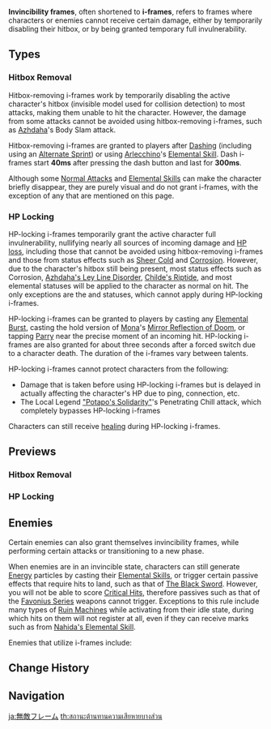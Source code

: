 {{Community}}
{{Terminology Infobox
|image = 
|type  = Combat
}}
'''Invincibility frames''', often shortened to '''i-frames''', refers to frames where characters or enemies cannot receive certain damage, either by temporarily disabling their hitbox, or by being granted temporary full invulnerability.

==Types==
===Hitbox Removal===
Hitbox-removing i-frames work by temporarily disabling the active character's hitbox (invisible model used for collision detection) to most attacks, making them unable to hit the character. However, the damage from some attacks cannot be avoided using hitbox-removing i-frames, such as [[Beneath the Dragon-Queller|Azhdaha]]'s Body Slam attack.

Hitbox-removing i-frames are granted to players after [[Sprinting#Dash|Dashing]] (including using an [[Alternate Sprint]]) or using [[Arlecchino]]'s [[All Is Ash|Elemental Skill]]. Dash i-frames start '''40ms''' after pressing the dash button and last for '''300ms'''.

Although some [[Normal Attack]]s and [[Elemental Skill]]s can make the character briefly disappear, they are purely visual and do not grant i-frames, with the exception of any that are mentioned on this page.

===HP Locking===
HP-locking i-frames temporarily grant the active character full invulnerability, nullifying nearly all sources of incoming damage and [[HP loss]], including those that cannot be avoided using hitbox-removing i-frames and those from status effects such as [[Sheer Cold]] and [[Corrosion]]. However, due to the character's hitbox still being present, most status effects such as Corrosion, [[Beneath the Dragon-Queller#Ley Line Disorder|Azhdaha's Ley Line Disorder]], [[Enter the Golden House|Childe's Riptide]], and most elemental statuses will be applied to the character as normal on hit. The only exceptions are the {{Cryo}} and {{Hydro}} statuses, which cannot apply during HP-locking i-frames.

HP-locking i-frames can be granted to players by casting any [[Elemental Burst]], casting the hold version of [[Mona]]'s [[Mirror Reflection of Doom]], or tapping [[Parry]] near the precise moment of an incoming hit. HP-locking i-frames are also granted for about three seconds after a forced switch due to a character death. The duration of the i-frames vary between talents.

HP-locking i-frames cannot protect characters from the following:
* Damage that is taken before using HP-locking i-frames but is delayed in actually affecting the character's HP due to ping, connection, etc.
* The Local Legend [["Potapo's Solidarity"]]'s Penetrating Chill attack, which completely bypasses HP-locking i-frames

Characters can still receive [[healing]] during HP-locking i-frames.

==Previews==
===Hitbox Removal===
{{Preview
|size=185px
|file1=Dash I-Frame
|caption1=Dash i-frames

|file2=Azhdaha Earthshock Geo
|caption2=Alternate Sprint i-frames
}}

===HP Locking===
{{Preview
|size=185px
|file1=Mona Hold E I-Frame
|caption1=Mirror Reflection of Doom i-frames

|file2=Elemental Burst I-Frame
|caption2=Elemental Burst i-frames

|file3=Forced Switch I-Frame
|caption3=Forced Switch i-frames

|file4=Perfect Parry
|caption4=Perfect Parry i-frames
}}

==Enemies==
Certain enemies can also grant themselves invincibility frames, while performing certain attacks or transitioning to a new phase.

When enemies are in an invincible state, characters can still generate [[Energy]] particles by casting their [[Elemental Skill]]s, or trigger certain passive effects that require hits to land, such as that of [[The Black Sword]]. However, you will not be able to score [[Critical Hit]]s, therefore passives such as that of the [[Favonius Series]] weapons cannot trigger. Exceptions to this rule include many types of [[Ruin Machines]] while activating from their idle state, during which hits on them will not register at all, even if they can receive marks such as from [[Nahida's Elemental Skill]].

Enemies that utilize i-frames include:

{{Enemies by Category List|header=1|Invincibility Frames Enemies}}

==Change History==
{{Change History|1.0}}

==Navigation==
{{Combat Navbox}}

[[ja:無敵フレーム]]
[[th:สถานะต้านทานความเสียหายบางส่วน]]